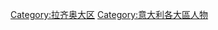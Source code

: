 {{Commonscat|People of Lazio}}

[[Category:拉齐奥大区|Category:拉齐奥大区]]
[[Category:意大利各大區人物|Category:意大利各大區人物]]